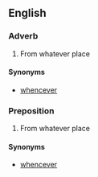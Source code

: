 ==English==

===Adverb===
{{en-adv|-}}

# {{archaic}} From whatever place

====Synonyms====
*[[whencever]]

===Preposition===
{{en-prep}}

# {{archaic}} From whatever place

====Synonyms====
*[[whencever]]